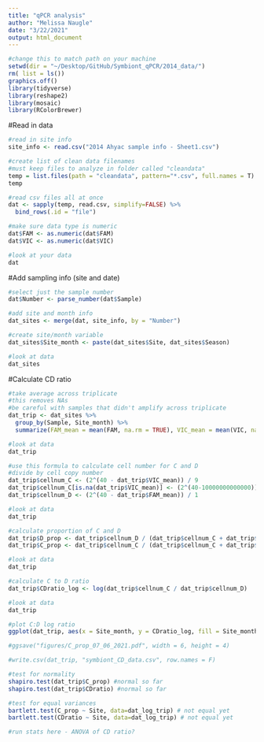 ```yaml
---
title: "qPCR analysis"
author: "Melissa Naugle"
date: "3/22/2021"
output: html_document
---
```


```r
#change this to match path on your machine 
setwd(dir = "~/Desktop/GitHub/Symbiont_qPCR/2014_data/")
rm( list = ls())
graphics.off()
library(tidyverse)
library(reshape2)
library(mosaic)
library(RColorBrewer)
```

#Read in data

```r

#read in site info
site_info <- read.csv("2014 Ahyac sample info - Sheet1.csv")

#create list of clean data filenames 
#must keep files to analyze in folder called "cleandata" 
temp = list.files(path = "cleandata", pattern="*.csv", full.names = T)
temp

#read csv files all at once
dat <- sapply(temp, read.csv, simplify=FALSE) %>%
  bind_rows(.id = "file")

#make sure data type is numeric 
dat$FAM <- as.numeric(dat$FAM)
dat$VIC <- as.numeric(dat$VIC)

#look at your data 
dat

```
#Add sampling info (site and date)

```r
#select just the sample number
dat$Number <- parse_number(dat$Sample)

#add site and month info
dat_sites <- merge(dat, site_info, by = "Number")

#create site/month variable
dat_sites$Site_month <- paste(dat_sites$Site, dat_sites$Season)

#look at data
dat_sites
```

#Calculate CD ratio

```r

#take average across triplicate 
#this removes NAs
#be careful with samples that didn't amplify across triplicate
dat_trip <- dat_sites %>%
  group_by(Sample, Site_month) %>%
  summarize(FAM_mean = mean(FAM, na.rm = TRUE), VIC_mean = mean(VIC, na.rm = TRUE))

#look at data
dat_trip

#use this formula to calculate cell number for C and D
#divide by cell copy number 
dat_trip$cellnum_C <- (2^(40 - dat_trip$VIC_mean)) / 9
dat_trip$cellnum_C[is.na(dat_trip$VIC_mean)] <- (2^(40-10000000000000))
dat_trip$cellnum_D <- (2^(40 - dat_trip$FAM_mean)) / 1

#look at data
dat_trip

#calculate proportion of C and D
dat_trip$D_prop <- dat_trip$cellnum_D / (dat_trip$cellnum_C + dat_trip$cellnum_D)
dat_trip$C_prop <- dat_trip$cellnum_C / (dat_trip$cellnum_C + dat_trip$cellnum_D)

#look at data
dat_trip

#calculate C to D ratio
dat_trip$CDratio_log <- log(dat_trip$cellnum_C / dat_trip$cellnum_D)

#look at data
dat_trip

#plot C:D log ratio
ggplot(dat_trip, aes(x = Site_month, y = CDratio_log, fill = Site_month)) + geom_violin() + theme_bw() + ylab("Log C:D Ratio \n more negative = more D \n more positive = more C") + xlab("") + geom_point(shape = 21, position = position_jitter(width = 0.001), size = 3.5, aes(fill = Site_month))  +theme(text=element_text(size=15), axis.text.x = element_text(angle = 45, hjust = 1), axis.title.x = element_text(size = 15))

#ggsave("figures/C_prop_07_06_2021.pdf", width = 6, height = 4)

#write.csv(dat_trip, "symbiont_CD_data.csv", row.names = F)

```






```r

#test for normality
shapiro.test(dat_trip$C_prop) #normal so far
shapiro.test(dat_trip$CDratio) #normal so far

#test for equal variances
bartlett.test(C_prop ~ Site, data=dat_log_trip) # not equal yet 
bartlett.test(CDratio ~ Site, data=dat_log_trip) # not equal yet 

#run stats here - ANOVA of CD ratio?

```




